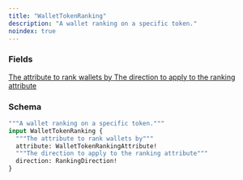 ```yaml
---
title: "WalletTokenRanking"
description: "A wallet ranking on a specific token."
noindex: true
---
```


### Fields

<a href="/api-reference/types/wallettokenrankingattribute">
  <ResponseField name="attribute" type="WalletTokenRankingAttribute!" required>
    The attribute to rank wallets by
  </ResponseField>
</a>

<a href="/api-reference/types/rankingdirection">
  <ResponseField name="direction" type="RankingDirection!" required>
    The direction to apply to the ranking attribute
  </ResponseField>
</a>

### Schema


```graphql 
"""A wallet ranking on a specific token."""
input WalletTokenRanking {
  """The attribute to rank wallets by"""
  attribute: WalletTokenRankingAttribute!
  """The direction to apply to the ranking attribute"""
  direction: RankingDirection!
}
```
